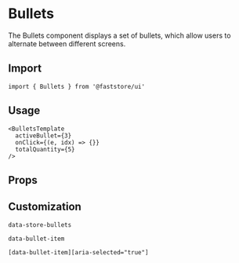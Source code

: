 
# Bullets

The Bullets component displays a set of bullets, which allow users to alternate between different screens.

## Import

```tsx
import { Bullets } from '@faststore/ui'
```

## Usage

```tsx live
<BulletsTemplate
  activeBullet={3}
  onClick={(e, idx) => {}}
  totalQuantity={5}
/>
```

## Props

<PropsSection name="Bullets" />

## Customization

`data-store-bullets`

`data-bullet-item`

`[data-bullet-item][aria-selected="true"]`
